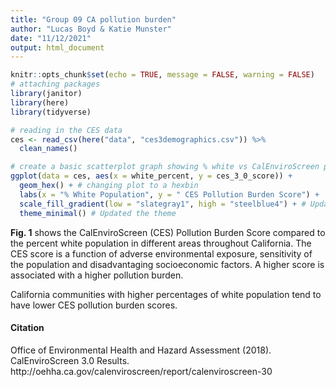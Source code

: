 ```yaml
---
title: "Group 09 CA pollution burden"
author: "Lucas Boyd & Katie Munster"
date: "11/12/2021"
output: html_document
---
```


```r
knitr::opts_chunk$set(echo = TRUE, message = FALSE, warning = FALSE)
# attaching packages
library(janitor)
library(here)
library(tidyverse)
```

```r
# reading in the CES data
ces <- read_csv(here("data", "ces3demographics.csv")) %>% 
  clean_names()
```

```r
# create a basic scatterplot graph showing % white vs CalEnviroScreen pollution burden score
ggplot(data = ces, aes(x = white_percent, y = ces_3_0_score)) +
  geom_hex() + # changing plot to a hexbin
  labs(x = "% White Population", y = " CES Pollution Burden Score") +
  scale_fill_gradient(low = "slategray1", high = "steelblue4") + # Updated the fill color gradient
  theme_minimal() # Updated the theme
```

**Fig. 1** shows the CalEnviroScreen (CES) Pollution Burden Score compared to the percent white population in different areas throughout California. The CES score is a function of adverse environmental exposure, sensitivity of the population and disadvantaging socioeconomic factors. A higher score is associated with a higher pollution burden. 

California communities with higher percentages of white population tend to have lower CES pollution burden scores.

#### Citation

Office of Environmental Health and Hazard Assessment (2018). CalEnviroScreen 3.0 Results. http://oehha.ca.gov/calenviroscreen/report/calenviroscreen-30